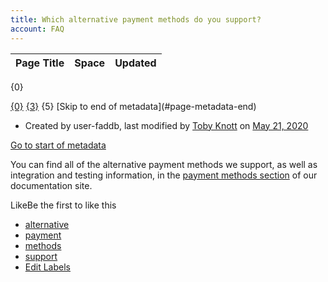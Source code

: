 ```yaml
---
title: Which alternative payment methods do you support?
account: FAQ 
---
```


<table class="aui"> <thead> <tr class="header"> <th class="search-result-title">Page Title</th> <th class="search-result-space">Space</th> <th class="search-result-date">Updated</th> </tr> </thead> </table> <p class="search-result-count">{0}</p> <tr class="search-result"> <td class="search-result-title"><a href="{1}" class="content-type-{2}"><span>{0}</span></a></td> <td class="search-result-space"><a class="space" href="/display/{4}/" title="{3}">{3}</a></td> <td class="search-result-date"><span class="date" title="{6}">{5}</span></td> </tr> [Skip to end of metadata](#page-metadata-end)

*   Created by user-faddb, last modified by [Toby Knott](    /display/~toby.knott
    ) on [May 21, 2020](/pages/diffpagesbyversion.action?pageId=721129&selectedPageVersions=1&selectedPageVersions=2 "Show changes")

[Go to start of metadata](#page-metadata-start)

You can find all of the alternative payment methods we support, as well as integration and testing information, in the [payment methods section](/display/DOCS/Payment+methods) of our documentation site.

LikeBe the first to like this

*   [alternative](/label/FAQ/alternative)
*   [payment](/label/FAQ/payment)
*   [methods](/label/FAQ/methods)
*   [support](/label/FAQ/support)
*   [Edit Labels](# "Edit Labels (Type 'l')")




